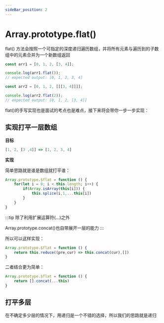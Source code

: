 ```yaml
---
sideBar_position: 2
---
```


# Array.prototype.flat()

flat() 方法会按照一个可指定的深度递归遍历数组，并将所有元素与遍历到的子数组中的元素合并为一个新数组返回

```js
const arr1 = [0, 1, 2, [3, 4]];

console.log(arr1.flat());
// expected output: [0, 1, 2, 3, 4]

const arr2 = [0, 1, 2, [[[3, 4]]]];

console.log(arr2.flat(2));
// expected output: [0, 1, 2, [3, 4]]
```

flat()的手写实现也是面试的考点也是难点，接下来将会带你一步一步实现：

## 实现打平一层数组

**目标**
```js
[1, 2, [3 ,4]] => [1, 2, 3, 4]
```

**实现**

简单思路就是谁是数组就打平谁：

```js
Array.prototype.$flat = function () {
    for(let i = 0; i < this.length; i++) {
        if(Array.isArray(this[i])) {
            this.splice(i,1,...this[i])
        }
    }
}
```

:::tip
除了利用扩展运算符(...)之外

Array.prototype.concat()也自带展开一层的能力
:::

所以可以这样实现：

```js
Array.prototype.$flat = function () {
    return this.reduce((pre,cur) => this.concat(cur),[])
}
```

二者结合更为简单：

```js
Array.prototype.$flat = function () {
    return [].concat(...this)
}
```

## 打平多层

在不确定多少层的情况下，用递归是一个不错的选择，所以我们的思路就是递归




